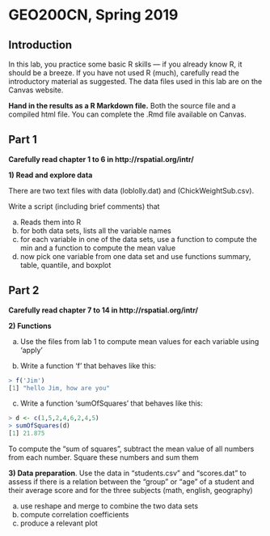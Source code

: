 # GEO200CN, Spring 2019

## Introduction

In this lab, you practice some basic R skills --- if you already know R, it should be a breeze. If you have not used R (much), carefully read the introductory material as suggested. The data files used in this lab are on the Canvas website.

__Hand in the results as a R Markdown file.__ Both the source file and a compiled html file. You can complete the .Rmd file available on Canvas.


## Part 1


__Carefully read chapter 1 to 6 in http://rspatial.org/intr/ __


__1) Read and explore data __

There are two text files with data (loblolly.dat) and (ChickWeightSub.csv). 

Write a script (including brief comments) that

a) Reads them into R
b) for both data sets, lists all the variable names
c) for each variable in one of the data sets, use a function to compute the min and a function to compute the mean value 
d) now pick one variable from one data set and use functions summary, table, quantile, and boxplot


## Part 2

__Carefully read chapter 7 to 14 in http://rspatial.org/intr/ __


__2) Functions__

a) Use the files from lab 1 to compute mean values for each variable using 'apply'

b) Write a function 'f' that behaves like this:

```r
> f('Jim')
[1] "hello Jim, how are you"
```

c) Write a function 'sumOfSquares' that behaves like this:

```r
> d <- c(1,5,2,4,6,2,4,5)
> sumOfSquares(d)
[1] 21.875
```

To compute the "sum of squares", subtract the mean value of all numbers from each number. Square these numbers and sum them


__3) Data preparation__. Use the data in "students.csv" and "scores.dat" to assess if there is a relation between the "group" or "age" of a student and their average score and for the three subjects (math, english, geography)

a) use reshape and merge to combine the two data sets
b) compute correlation coefficients
c) produce a relevant plot


